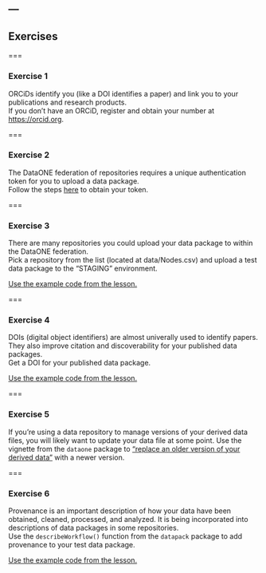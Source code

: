 ---
---

## Exercises

===

### Exercise 1

ORCiDs identify you (like a DOI identifies a paper) and link you to your publications and research products.  
If you don't have an ORCiD, register and obtain your number at  [https://orcid.org](https://orcid.org).

===

### Exercise 2

The DataONE federation of repositories requires a unique authentication token for you to upload a data package.  
Follow the steps [here](https://github.com/DataONEorg/rdataone/blob/master/vignettes/dataone-federation.Rmd) to obtain your token.  

===

### Exercise 3

There are many repositories you could upload your data package to within the DataONE federation.  
Pick a repository from the list (located at data/Nodes.csv) and upload a test data package to the "STAGING" environment.   

[Use the example code from the lesson.](#upload-data-package)

===

### Exercise 4

DOIs (digital object identifiers) are almost univerally used to identify papers.  They also improve citation and discoverability for your published data packages.  
Get a DOI for your published data package.  

[Use the example code from the lesson.](#citation)

===

### Exercise 5

If you're using a data repository to manage versions of your derived data files, you will likely want to update your data file at some point.  Use the vignette from the `dataone` package to ["replace an older version of your derived data"](https://github.com/DataONEorg/rdataone/blob/master/vignettes/upload-data.Rmd) with a newer version.  

===

### Exercise 6

Provenance is an important description of how your data have been obtained, cleaned, processed, and analyzed.  It is being incorporated into descriptions of data packages in some repositories.  
Use the `describeWorkflow()` function from the `datapack` package to add provenance to your test data package.  

[Use the example code from the lesson.](#adding-provenance-to-your-data-package)


